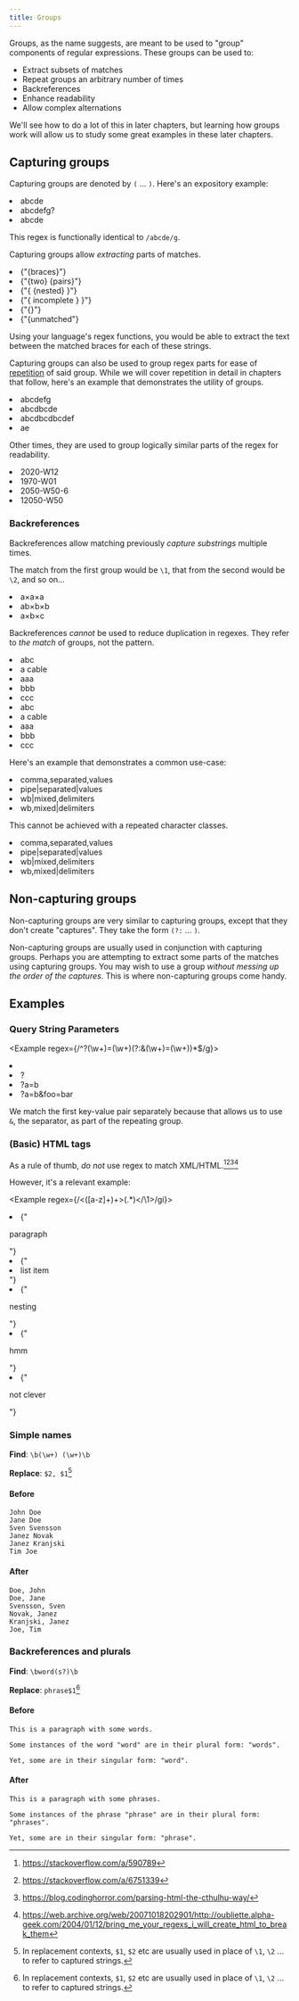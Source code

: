 ```yaml
---
title: Groups
---
```


Groups, as the name suggests, are meant to be used to "group" components of regular expressions. These groups can be used to:

-   Extract subsets of matches
-   Repeat groups an arbitrary number of times
-   Backreferences
-   Enhance readability
-   Allow complex alternations

We'll see how to do a lot of this in later chapters, but learning how groups work will allow us to study some great examples in these later chapters.

## Capturing groups

Capturing groups are denoted by `(` … `)`. Here's an expository example:

<Example regex={/a(bcd)e/g}>
    <li>abcde</li>
    <li>abcdefg?</li>
    <li>abcde</li>
</Example>

This regex is functionally identical to `/abcde/g`.

Capturing groups allow _extracting_ parts of matches.

<Example regex={/\{([^{}]*)\}/g}>
    <li>{"{braces}"}</li>
    <li>{"{two} {pairs}"}</li>
    <li>{"{ {nested} }"}</li>
    <li>{"{ incomplete } }"}</li>
    <li>{"{}"}</li>
    <li>{"{unmatched"}</li>
</Example>

Using your language's regex functions, you would be able to extract the text between the matched braces for each of these strings.

Capturing groups can also be used to group regex parts for ease of [repetition](/repetition) of said group. While we will cover repetition in detail in chapters that follow, here's an example that demonstrates the utility of groups.

<Example regex={/a(bcd)+e/g}>
    <li>abcdefg</li>
    <li>abcdbcde</li>
    <li>abcdbcdbcdef</li>
    <li>ae</li>
</Example>

Other times, they are used to group logically similar parts of the regex for readability.

<Example regex={/(\d\d\d\d)-W(\d\d)/g}>
    <li>2020-W12</li>
    <li>1970-W01</li>
    <li>2050-W50-6</li>
    <li>12050-W50</li>
</Example>

### Backreferences

Backreferences allow matching previously _capture substrings_ multiple times.

The match from the first group would be `\1`, that from the second would be `\2`, and so on…

<Example regex={/([abc])×\1×\1/g}>
    <li>a×a×a</li>
    <li>ab×b×b</li>
    <li>a×b×c</li>
</Example>

Backreferences _cannot_ be used to reduce duplication in regexes. They refer to _the match_ of groups, not the pattern.

<Example regex={/[abc][abc][abc]/g}>
    <li>abc</li>
    <li>a cable</li>
    <li>aaa</li>
    <li>bbb</li>
    <li>ccc</li>
</Example>

<Example regex={/([abc])\1\1/g}>
    <li>abc</li>
    <li>a cable</li>
    <li>aaa</li>
    <li>bbb</li>
    <li>ccc</li>
</Example>

Here's an example that demonstrates a common use-case:

<Example regex={/\w+([,|])\w+\1\w+/g}>
    <li>comma,separated,values</li>
    <li>pipe|separated|values</li>
    <li>wb|mixed,delimiters</li>
    <li>wb,mixed|delimiters</li>
</Example>

This cannot be achieved with a repeated character classes.

<Example regex={/\w+[,|]\w+[,|]\w+/g}>
    <li>comma,separated,values</li>
    <li>pipe|separated|values</li>
    <li>wb|mixed,delimiters</li>
    <li>wb,mixed|delimiters</li>
</Example>

## Non-capturing groups

Non-capturing groups are very similar to capturing groups, except that they don't create "captures". They take the form `(?:` … `)`.

Non-capturing groups are usually used in conjunction with capturing groups. Perhaps you are attempting to extract some parts of the matches using capturing groups. You may wish to use a group _without messing up the order of the captures_. This is where non-capturing groups come handy.

## Examples

### Query String Parameters

<Example regex={/^\?(\w+)=(\w+)(?:&(\w+)=(\w+))*$/g}>
    <li></li>
    <li>?</li>
    <li>?a=b</li>
    <li>?a=b&foo=bar</li>
</Example>

We match the first key-value pair separately because that allows us to use `&`, the separator, as part of the repeating group.

### (Basic) HTML tags

As a rule of thumb, _do not_ use regex to match XML/HTML.[^1][^2][^3][^4]

However, it's a relevant example:

<Example regex={/<([a-z]+)+>(.*)<\/\1>/gi}>
    <li>{"<p>paragraph</p>"}</li>
    <li>{"<li>list item</li>"}</li>
    <li>{"<p><span>nesting</span></p>"}</li>
    <li>{"<p>hmm</li>"}</li>
    <li>{"<p><p>not clever</p></p></p>"}</li>
</Example>

[^1]: https://stackoverflow.com/a/590789
[^2]: https://stackoverflow.com/a/6751339
[^3]: https://blog.codinghorror.com/parsing-html-the-cthulhu-way/
[^4]: https://web.archive.org/web/20071018202901/http://oubliette.alpha-geek.com/2004/01/12/bring_me_your_regexs_i_will_create_html_to_break_them

### Simple names

**Find**: `\b(\w+) (\w+)\b`

**Replace**: `$2, $1`[^5]

#### Before

```
John Doe
Jane Doe
Sven Svensson
Janez Novak
Janez Kranjski
Tim Joe
```

#### After

```
Doe, John
Doe, Jane
Svensson, Sven
Novak, Janez
Kranjski, Janez
Joe, Tim
```

[^5]: In replacement contexts, `$1`, `$2` etc are usually used in place of `\1`, `\2` … to refer to captured strings.

### Backreferences and plurals

**Find**: `\bword(s?)\b`

**Replace**: `phrase$1`[^5]

#### Before

```
This is a paragraph with some words.

Some instances of the word "word" are in their plural form: "words".

Yet, some are in their singular form: "word".
```

#### After

```
This is a paragraph with some phrases.

Some instances of the phrase "phrase" are in their plural form: "phrases".

Yet, some are in their singular form: "phrase".
```
